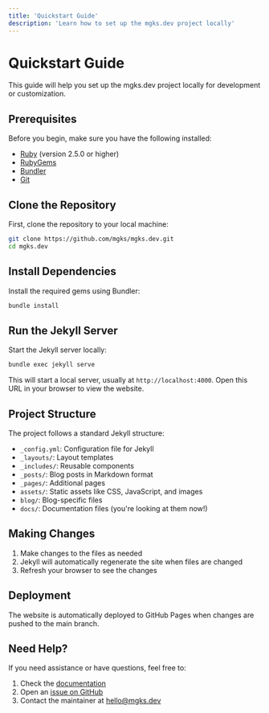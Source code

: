 ```yaml
---
title: 'Quickstart Guide'
description: 'Learn how to set up the mgks.dev project locally'
---
```


# Quickstart Guide

This guide will help you set up the mgks.dev project locally for development or customization.

## Prerequisites

Before you begin, make sure you have the following installed:

- [Ruby](https://www.ruby-lang.org/en/downloads/) (version 2.5.0 or higher)
- [RubyGems](https://rubygems.org/pages/download)
- [Bundler](https://bundler.io/)
- [Git](https://git-scm.com/downloads)

## Clone the Repository

First, clone the repository to your local machine:

```bash
git clone https://github.com/mgks/mgks.dev.git
cd mgks.dev
```

## Install Dependencies

Install the required gems using Bundler:

```bash
bundle install
```

## Run the Jekyll Server

Start the Jekyll server locally:

```bash
bundle exec jekyll serve
```

This will start a local server, usually at `http://localhost:4000`. Open this URL in your browser to view the website.

## Project Structure

The project follows a standard Jekyll structure:

- `_config.yml`: Configuration file for Jekyll
- `_layouts/`: Layout templates
- `_includes/`: Reusable components
- `_posts/`: Blog posts in Markdown format
- `_pages/`: Additional pages
- `assets/`: Static assets like CSS, JavaScript, and images
- `blog/`: Blog-specific files
- `docs/`: Documentation files (you're looking at them now!)

## Making Changes

1. Make changes to the files as needed
2. Jekyll will automatically regenerate the site when files are changed
3. Refresh your browser to see the changes

## Deployment

The website is automatically deployed to GitHub Pages when changes are pushed to the main branch.

## Need Help?

If you need assistance or have questions, feel free to:

1. Check the [documentation](/)
2. Open an [issue on GitHub](https://github.com/mgks/mgks.dev/issues)
3. Contact the maintainer at [hello@mgks.dev](mailto:hello@mgks.dev) 
